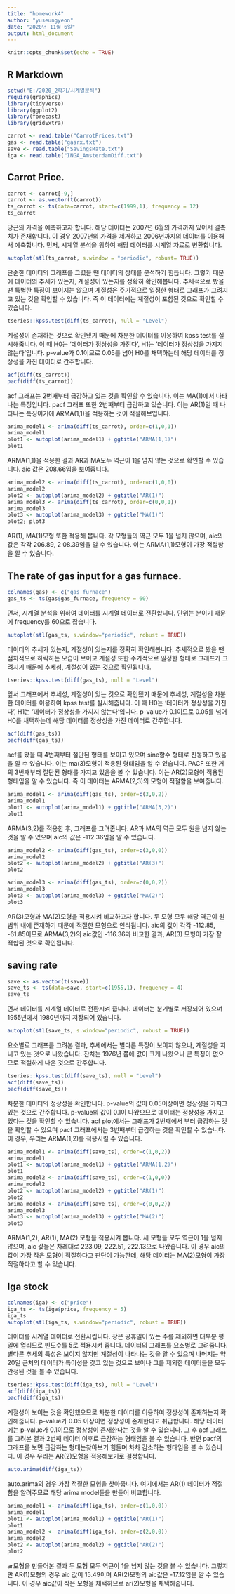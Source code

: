 ---
title: "homework4"
author: "yuseungyeon"
date: "2020년 11월 6일"
output: html_document
---

```{r setup, include=FALSE}
knitr::opts_chunk$set(echo = TRUE)
```

## R Markdown

```{r cars, warning=FALSE, message=FALSE}
setwd("E:/2020_2학기/시계열분석")
require(graphics)
library(tidyverse)
library(ggplot2)
library(forecast)
library(gridExtra)

carrot <- read.table("CarrotPrices.txt")
gas <- read.table("gasrx.txt")
save <- read.table("SavingsRate.txt")
iga <- read.table("INGA_AmsterdamDiff.txt")
```

## Carrot Price.
```{r carrot, echo=FALSE}
carrot <- carrot[-9,]
carrot <- as.vector(t(carrot))
ts_carrot <- ts(data=carrot, start=c(1999,1), frequency = 12)
ts_carrot
```

당근의 가격을 예측하고자 합니다. 해당 데이터는 2007년 6월의 가격까지 있어서 결측치가 존재합니다. 이 경우 2007년의 가격을 제거하고 2006년까지의 데이터를 이용해서 예측합니다. 먼저, 시계열 분석을 위하여 해당 데이터를 시계열 자료로 변환합니다.

```{r carrot_plot}
autoplot(stl(ts_carrot, s.window = "periodic", robust= TRUE))
```

단순한 데이터의 그래프를 그렸을 땐 데이터의 상태를 분석하기 힘듭니다. 그렇기 때문에 데이터의 추세가 있는지, 계절성이 있는지를 정확히 확인해봅니다. 추세적으로 봤을 땐 특별한 특징이 보이지는 않으며 계절성은 주기적으로 일정한 형태로 그래프가 그려지고 있는 것을 확인할 수 있습니다. 즉 이 데이터에는 계절성이 포함된 것으로 확인할 수 있습니다.

```{r test}
tseries::kpss.test(diff(ts_carrot), null = "Level")
```

계절성이 존재하는 것으로 확인됐기 때문에 차분한 데이터를 이용하여 kpss test를 실시해줍니다. 이 때 H0는 '데이터가 정상성을 가진다', H1는 '데이터가 정상성을 가지지 않는다'입니다. p-value가 0.1이므로 0.05를 넘어 H0를 채택하는데 해당 데이터를 정상성을 가진 데이터로 간주합니다.

```{r resi}
acf(diff(ts_carrot))
pacf(diff(ts_carrot))
```

acf 그래프는 2번째부터 급감하고 있는 것을 확인할 수 있습니다. 이는 MA(1)에서 나타나는 특징입니다. pacf 그래프 또한 2번째부터 급감하고 있습니다. 이는 AR(1)일 때 나타나는 특징이기에 ARMA(1,1)을 적용하는 것이 적절해보입니다.

```{r prac}
arima_model1 <- arima(diff(ts_carrot), order=c(1,0,1))
arima_model1
plot1 <- autoplot(arima_model1) + ggtitle("ARMA(1,1)")
plot1
```

ARMA(1,1)을 적용한 결과 AR과 MA모두 역근이 1을 넘지 않는 것으로 확인할 수 있습니다. aic 값은 208.66임을 보여줍니다.

```{r prac1}
arima_model2 <- arima(diff(ts_carrot), order=c(1,0,0))
arima_model2
plot2 <- autoplot(arima_model2) + ggtitle("AR(1)")
arima_model3 <- arima(diff(ts_carrot), order=c(0,0,1))
arima_model3
plot3 <- autoplot(arima_model3) + ggtitle("MA(1)")
plot2; plot3
```

AR(1), MA(1)모형 또한 적용해 봅니다. 각 모형들의 역근 모두 1을 넘지 않으며, aic의 값은 각각 206.89, 2
08.39임을 알 수 있습니다. 이는 ARMA(1,1)모형이 가장 적절함을 알 수 있습니다.

## The rate of gas input for a gas furnace.
```{r gas}
colnames(gas) <- c("gas_furnace")
gas_ts <- ts(gas$gas_furnace, frequency = 60)
```

먼저, 시계열 분석을 위하여 데이터를 시계열 데이터로 전환합니다. 단위는 분이기 때문에 frequency를 60으로 잡습니다.

```{r gas_plot}
autoplot(stl(gas_ts, s.window="periodic", robust = TRUE))
```

데이터의 추세가 있는지, 계절성이 있는지를 정확히 확인해봅니다. 추세적으로 봤을 땐 점차적으로 하락하는 모습이 보이고 계절성 또한 주기적으로 일정한 형태로 그래프가 그려지기 때문에 추세성, 계절성이 있는 것으로 확인됩니다.

```{r diffs}
tseries::kpss.test(diff(gas_ts), null = "Level")
```

앞서 그래프에서 추세성, 계절성이 있는 것으로 확인됐기 때문에 추세성, 계절성을 차분한 데이터를 이용하여 kpss test를 실시해줍니다. 이 때 H0는 '데이터가 정상성을 가진다', H1는 '데이터가 정상성을 가지지 않는다'입니다. p-value가 0.1이므로 0.05를 넘어 H0를 채택하는데 해당 데이터를 정상성을 가진 데이터로 간주합니다.

```{r arm}
acf(diff(gas_ts))
pacf(diff(gas_ts))
```

acf를 봤을 때 4번째부터 절단된 형태를 보이고 있으며 sine함수 형태로 진동하고 있음을 알 수 있습니다. 이는 ma(3)모형이 적용된 형태임을 알 수 있습니다. PACF 또한 거의 3번째부터 절단된 형태를 가지고 있음을 볼 수 있습니다. 이는 AR(2)모형이 적용된 형태임을 알 수 있습니다. 즉 이 데이터는 ARMA(2,3)의 모형이 적절함을 보여줍니다.

```{r plots}
arima_model1 <- arima(diff(gas_ts), order=c(3,0,2))
arima_model1
plot1 <- autoplot(arima_model1) + ggtitle("ARMA(3,2)")
plot1
```

ARMA(3,2)를 적용한 후, 그래프를 그려줍니다. AR과 MA의 역근 모두 원을 넘지 않는 것을 알 수 있으며 aic의 값은 -112.36임을 알 수 있습니다.

```{r extra}
arima_model2 <- arima(diff(gas_ts), order=c(3,0,0))
arima_model2
plot2 <- autoplot(arima_model2) + ggtitle("AR(3)")
plot2

arima_model3 <- arima(diff(gas_ts), order=c(0,0,2))
arima_model3
plot3 <- autoplot(arima_model3) + ggtitle("MA(2)")
plot3
```

AR(3)모형과 MA(2)모형을 적용시켜 비교하고자 합니다. 두 모형 모두 해당 역근이 원 범위 내에 존재하기 때문에 적절한 모형으로 인식됩니다. aic의 값이 각각 -112.85, -61.85이므로 ARMA(3,2)의 aic값인 -116.36과 비교한 결과, AR(3) 모형이 가장 잘 적합된 것으로 확인됩니다.

## saving rate
```{r rate}
save <- as.vector(t(save))
save_ts <- ts(data=save, start=c(1955,1), frequency = 4)
save_ts
```

먼저 데이터를 시계열 데이터로 전환시켜 줍니다. 데이터는 분기별로 저장되어 있으며 1955년에서 1980년까지 저장되어 있습니다.

```{r save_plot}
autoplot(stl(save_ts, s.window="periodic", robust = TRUE))
```

요소별로 그래프를 그려본 결과, 추세에서는 별다른 특징이 보이지 않으나, 계절성을 지니고 있는 것으로 나왔습니다. 잔차는 1976년 쯤에 값이 크게 나왔으나 큰 특징이 없으므로 적절하게 나온 것으로 간주합니다.

```{r save_test}
tseries::kpss.test(diff(save_ts), null = "Level")
acf(diff(save_ts))
pacf(diff(save_ts))
```

차분한 데이터의 정상성을 확인합니다. p-value의 값이 0.05이상이면 정상성을 가지고 있는 것으로 간주합니다. p-value의 값이 0.1이 나왔으므로 데이터는 정상성을 가지고 있다는 것을 확인할 수 있습니다. acf plot에서는 그래프가 2번째에서 부터 급감하는 것을 확인할 수 있으며 pacf 그래프에서는 3번째부터 급감하는 것을 확인할 수 있습니다. 이 경우, 우리는 ARMA(1,2)를 적용시킬 수 있습니다.

```{r save_arima}
arima_model1 <- arima(diff(save_ts), order=c(1,0,2))
arima_model1
plot1 <- autoplot(arima_model1) + ggtitle("ARMA(1,2)")
plot1
arima_model2 <- arima(diff(save_ts), order=c(1,0,0))
arima_model2
plot2 <- autoplot(arima_model2) + ggtitle("AR(1)")
plot2
arima_model3 <- arima(diff(save_ts), order=c(0,0,2))
arima_model3
plot3 <- autoplot(arima_model3) + ggtitle("MA(2)")
plot3
```
ARMA(1,2), AR(1), MA(2) 모형을 적용시켜 봅니다. 세 모형들 모두 역근이 1을 넘지 않으며, aic 값들은 차례대로 223.09, 222.51, 222.13으로 나왔습니다. 이 경우 aic의 값이 가장 작은 모형이 적절하다고 판단이 가능한데, 해당 데이터는 MA(2)모형이 가장 적절하다고 할 수 있습니다.

## Iga stock
```{r inga}
colnames(iga) <- c("price")
iga_ts <- ts(iga$price, frequency = 5)
iga_ts
autoplot(stl(iga_ts, s.window="periodic", robust = TRUE))
```

데이터를 시계열 데이터로 전환시킵니다. 장은 공휴일이 있는 주를 제외하면 대부분 평일에 열리므로 빈도수를 5로 적용시켜 줍니다. 데이터의 그래프를 요소별로 그려줍니다. 별다른 추세의 특성은 보이지 않지만 계절성이 나타나는 것을 알 수 있으며 나머지는 약 20일 근처의 데이터가 특이성을 갖고 있는 것으로 보이나 그를 제외한 데이터들을 모두 안정된 것을 볼 수 있습니다.

```{r inga_test}
tseries::kpss.test(diff(iga_ts), null = "Level")
acf(diff(iga_ts))
pacf(diff(iga_ts))
```

계절성이 보이는 것을 확인했으므로 차분한 데이터를 이용하여 정상성이 존재하는지 확인해줍니다. p-value가 0.05 이상이면 정상성이 존재한다고 취급합니다. 해당 데이터에는 p-value가 0.1이므로 정상성이 존재한다는 것을 알 수 있습니다.
그 후 acf 그래프를 그려본 결과 2번째 데이터 이후로 급감하는 형태임을 볼 수 있습니다. 반면 pacf의 그래프를 보면 급감하는 형태는찾아보기 힘들며 차차 감소하는 형태임을 볼 수 있습니다. 이 경우 우리는 AR(2)모형을 적용해보기로 결정합니다.

```{r iga_arima}
auto.arima(diff(iga_ts))
```

auto.arima의 경우 가장 적절한 모형을  찾아줍니다. 여기에서는 AR(1) 데이터가 적절함을 알려주므로 해당 arima model들을 만들어 비교합니다.

```{r iga_model}
arima_model1 <- arima(diff(iga_ts), order=c(1,0,0))
arima_model1
plot1 <- autoplot(arima_model1) + ggtitle("AR(1)")
plot1
arima_model2 <- arima(diff(iga_ts), order=c(2,0,0))
arima_model2
plot2 <- autoplot(arima_model2) + ggtitle("AR(2)")
plot2
```

ar모형을 만들어본 결과 두 모형 모두 역근이 1을 넘지 않는 것을 볼 수 있습니다. 그렇지만 AR(1)모형의 경우 aic 값이 15.49이며 AR(2)모형의 aic값은 -17.12임을 알 수 있습니다. 이 경우 aic값이 작은 모형을 채택하므로 ar(2)모형을 채택해줍니다.